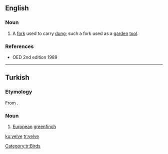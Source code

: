 ==English==

===Noun===
{{en-noun}}

# {{context|obsolete|lang=en}} A [[fork]] used to carry [[dung]]; such a fork used as a [[garden]] [[tool]].

===References===
* OED 2nd edition 1989

----

==Turkish==

===Etymology===
From {{etyl|trk-pro|tr}} {{term/t|trk-pro|*jelbe}}.

===Noun===
{{head|tr|noun}}

# [[European]] [[greenfinch]]

[[Category:tr:Birds]]

[[ku:yelve]]
[[tr:yelve]]
